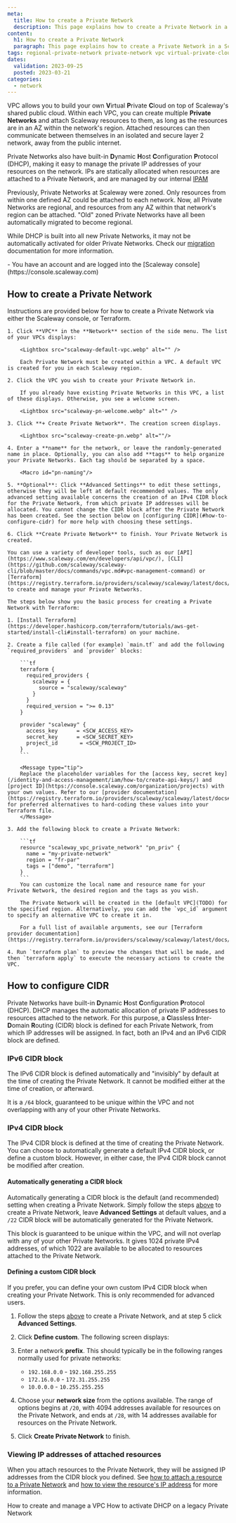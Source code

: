 ```yaml
---
meta:
  title: How to create a Private Network
  description: This page explains how to create a Private Network in a Scaleway VPC
content:
  h1: How to create a Private Network
  paragraph: This page explains how to create a Private Network in a Scaleway VPC
tags: regional-private-network private-network vpc virtual-private-cloud region
dates:
  validation: 2023-09-25
  posted: 2023-03-21
categories:
  - network
---
```


VPC allows you to build your own **V**irtual **P**rivate **C**loud on top of Scaleway's shared public cloud. Within each VPC, you can create multiple **Private Networks** and attach Scaleway resources to them, as long as the resources are in an AZ within the network's region. Attached resources can then communicate between themselves in an isolated and secure layer 2 network, away from the public internet.

Private Networks also have built-in **D**ynamic **H**ost **C**onfiguration **P**rotocol (DHCP), making it easy to manage the private IP addresses of your resources on the network. IPs are statically allocated when resources are attached to a Private Network, and are managed by our internal [IPAM](/network/vpc/concepts/#ipam)

<Message type="note">
Previously, Private Networks at Scaleway were zoned. Only resources from within one defined AZ could be attached to each network. Now, all Private Networks are regional, and resources from any AZ within that network's region can be attached. "Old" zoned Private Networks have all been automatically migrated to become regional.

While DHCP is built into all new Private Networks, it may not be automatically activated for older Private Networks. Check our [migration](/network/vpc/reference-content/vpc-migration/) documentation for more information.
</Message>

<Macro id="iam-requirements" />
 
<Message type="requirement">
  - You have an account and are logged into the [Scaleway console](https://console.scaleway.com)
</Message>

## How to create a Private Network

Instructions are provided below for how to create a Private Network via either the Scaleway console, or Terraform.

<Tabs id="create-pn">
  <TabsTab label="Console">

    1. Click **VPC** in the **Network** section of the side menu. The list of your VPCs displays:

        <Lightbox src="scaleway-default-vpc.webp" alt="" />

        Each Private Network must be created within a VPC. A default VPC is created for you in each Scaleway region. 

    2. Click the VPC you wish to create your Private Network in.

        If you already have existing Private Networks in this VPC, a list of these displays. Otherwise, you see a welcome screen.

        <Lightbox src="scaleway-pn-welcome.webp" alt="" />

    3. Click **+ Create Private Network**. The creation screen displays.

        <Lightbox src="scaleway-create-pn.webp" alt=""/>

    4. Enter a **name** for the network, or leave the randomly-generated name in place. Optionally, you can also add **tags** to help organize your Private Networks. Each tag should be separated by a space.

        <Macro id="pn-naming"/>

    5. **Optional**: Click **Advanced Settings** to edit these settings, otherwise they will be left at default recommended values. The only advanced setting available concerns the creation of an IPv4 CIDR block for the Private Network, from which private IP addresses will be allocated. You cannot change the CIDR block after the Private Network has been created. See the section below on [configuring CIDR](#how-to-configure-cidr) for more help with choosing these settings.

    6. Click **Create Private Network** to finish. Your Private Network is created.
  </TabsTab>
  <TabsTab label="Terraform">

    You can use a variety of developer tools, such as our [API](https://www.scaleway.com/en/developers/api/vpc/), [CLI](https://github.com/scaleway/scaleway-cli/blob/master/docs/commands/vpc.md#vpc-management-command) or [Terraform](https://registry.terraform.io/providers/scaleway/scaleway/latest/docs/resources/vpc_private_network), to create and manage your Private Networks.

    The steps below show you the basic process for creating a Private Network with Terraform:

    1. [Install Terraform](https://developer.hashicorp.com/terraform/tutorials/aws-get-started/install-cli#install-terraform) on your machine.

    2. Create a file called (for example) `main.tf` and add the following `required_providers` and `provider` blocks:

        ```tf
        terraform {
          required_providers {
            scaleway = {
              source = "scaleway/scaleway"
            }
          }
          required_version = ">= 0.13"
        }

        provider "scaleway" {
          access_key      = <SCW_ACCESS_KEY>
          secret_key      = <SCW_SECRET_KEY>
          project_id	   = <SCW_PROJECT_ID>
        }
        ```

        <Message type="tip">
        Replace the placeholder variables for the [access key, secret key](/identity-and-access-management/iam/how-to/create-api-keys/) and [project ID](https://console.scaleway.com/organization/projects) with your own values. Refer to our [provider documentation](https://registry.terraform.io/providers/scaleway/scaleway/latest/docs#authentication) for preferred alternatives to hard-coding these values into your Terraform file.
        </Message>

    3. Add the following block to create a Private Network:

        ```tf
        resource "scaleway_vpc_private_network" "pn_priv" {
          name = "my-private-network"
          region = "fr-par"
          tags = ["demo", "terraform"]
        }
        ```
        You can customize the local name and resource name for your Private Network, the desired region and the tags as you wish.

        The Private Network will be created in the [default VPC](TODO) for the specified region. Alternatively, you can add the `vpc_id` argument to specify an alternative VPC to create it in.

        For a full list of available arguments, see our [Terraform provider documentation](https://registry.terraform.io/providers/scaleway/scaleway/latest/docs/resources/vpc_private_network).

    4. Run `terraform plan` to preview the changes that will be made, and then `terraform apply` to execute the necessary actions to create the VPC.

  </TabsTab>
</Tabs>

## How to configure CIDR

Private Networks have built-in **D**ynamic **H**ost **C**onfiguration **P**rotocol (DHCP). DHCP manages the automatic allocation of private IP addresses to resources attached to the network. For this purpose, a **C**lassless **I**nter-**D**omain **R**outing (CIDR) block is defined for each Private Network, from which IP addresses will be assigned. In fact, both an IPv4 and an IPv6 CIDR block are defined.

### IPv6 CIDR block

The IPv6 CIDR block is defined automatically and "invisibly" by default at the time of creating the Private Network. It cannot be modified either at the time of creation, or afterward.

It is a `/64` block, guaranteed to be unique within the VPC and not overlapping with any of your other Private Networks.

### IPv4 CIDR block

The IPv4 CIDR block is defined at the time of creating the Private Network. You can choose to automatically generate a default IPv4 CIDR block, or define a custom block. However, in either case, the IPv4 CIDR block cannot be modified after creation.

#### Automatically generating a CIDR block

Automatically generating a CIDR block is the default (and recommended) setting when creating a Private Network. Simply follow the steps [above](#how-to-create-a-private-network) to create a Private Network, leave **Advanced Settings** at default values, and a `/22` CIDR block will be automatically generated for the Private Network. 

This block is guaranteed to be unique within the VPC, and will not overlap with any of your other Private Networks. It gives 1024 private IPv4 addresses, of which 1022 are available to be allocated to resources attached to the Private Network.

#### Defining a custom CIDR block

If you prefer, you can define your own custom IPv4 CIDR block when creating your Private Network. This is only recommended for advanced users.

1. Follow the steps [above](#how-to-create-a-private-network) to create a Private Network, and at step 5 click **Advanced Settings**. 

    <Lightbox src="scaleway-pn-advanced-settings.webp" alt="" />

2. Click **Define custom**. The following screen displays:

    <Lightbox src="scaleway-pn-define-custom.webp" alt="" />

3. Enter a network **prefix**. This should typically be in the following ranges normally used for private networks:
    - `192.168.0.0` - `192.168.255.255`
    - `172.16.0.0` - `172.31.255.255`
    - `10.0.0.0` - `10.255.255.255`

4. Choose your **network size** from the options available. The range of options begins at `/20`, with 4094 addresses available for resources on the Private Network, and ends at `/28`, with 14 addresses available for resources on the Private Network.

5. Click **Create Private Network** to finish.

### Viewing IP addresses of attached resources

When you attach resources to the Private Network, they will be assigned IP addresses from the CIDR block you defined. See [how to attach a resource to a Private Network](/network/vpc/how-to/attach-resources-to-pn/#how-to-attach-a-resource-to-a-private-network) and [how to view the resource's IP address](/network/vpc/how-to/attach-resources-to-pn/#how-to-view-the-resource's-ip-address) for more information.


<Navigation title="See also">
  <PreviousButton to="/network/vpc/how-to/create-vpc/">How to create and manage a VPC</PreviousButton>
  <NextButton to="/network/vpc/how-to/activate-dhcp/">How to activate DHCP on a legacy Private Network</NextButton>
</Navigation>

